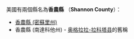 美國有兩個縣名為'''香農縣''' （'''Shannon County'''）：
* [[香農縣_(密蘇里州)|香農縣 (密蘇里州)]]
* 香農縣 (南達科他州) - [[奥格拉拉-拉科塔县_(南达科他州)|奥格拉拉-拉科塔县]]的舊稱
{{disambig|X香農縣|Cat=三字县名消歧义}}